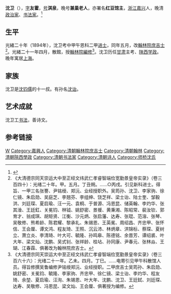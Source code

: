 '''沈卫'''（{{bd|1862年||1945年|catIdx=S沈}}），[[表字|字]]'''友霍'''，[[号|号]]'''淇泉'''，晚号'''兼巢老人'''，亦署名'''红豆馆主'''，[[浙江|浙江]][[嘉兴|嘉兴]]人，晚清[[政治家|政治家]]、[[书法家|书法家]]。<ref name="S">{{cite web |url=http://www.mahoo.com.cn/artists/detail.aspx?id=1271 |title=沈卫 |format=aspx |publisher=艺术导报 |accessdate=2010-07-15|language=zh |archive-date=2010-12-07|archive-url=https://web.archive.org/web/20101207042924/http://mahoo.com.cn/Artists/detail.aspx?id=1271 |dead-url=yes }}</ref>

== 生平 ==
光緒二十年（1894年），沈卫考中甲午恩科二甲[[进士|进士]]，同年五月，改[[翰林院|翰林院]][[庶吉士|庶吉士]]<ref>《大清德宗同天崇运大中至正经文纬武仁孝睿智端俭宽勤景皇帝实录》（卷三百四十）：光绪二十年。甲。五月。丁丑朔。……○丙戌。引见新科进士。得旨、一甲三名张謇、尹铭绶、郑沅、业经授职外。吴筠孙、沈卫、李家驹、徐仁镜、朱启勋、吴庭芝、李翘芬、李组绅、饶芝祥、梁士诒、陆士奎、邹毅洪、刘廷琛、夏启瑜、汪一元、袁桐、于普源、冯恩昆、储英翰、李灼华、张其淦、王廷釭、关冕钧、林钺、姚舒密、景禐、黄秉湘、陈昭常、裴汝钦、郭育才、翁成琪、胡矩贤、江衡、沙元炳、张启藩、达寿、张琨、范溶、张琴、吴敬修、熊希龄、陈君耀、黎承礼、朱锡恩、王英冕、周绍昌、齐忠甲、张怀信、王会厘、谭文鸿、程友琦、王照、沉云沛、林炳章、洪锦标、蔡琛、夏树立、萧立炎、李清琦、叶大可、毓隆、孙鸣皋、陈德铭、余晋芳、谭绍裘、叶大年、梁文灿、沈鹏、吴式钊、张祥龄、桂坫、孙同康、尹春元、张林焱、王瑚、江春霖、俱著改为翰林院庶吉士。</ref>。光緒二十一年四月，散館，授[[翰林院|翰林院]][[編修|編修]]<ref>《大清德宗同天崇运大中至正经文纬武仁孝睿智端俭宽勤景皇帝实录》（卷三百六十六）：光绪二十一年。乙未。四月。丁巳。……电寄引见甲午科散馆人员。得旨修撰吴鲁编修尹铭绶郑沅、业经授职。二甲庶吉士吴筠孙、朱启勋、姚舒密、关冕钧、毓隆、李家驹、齐忠甲、徐仁镜、梁士诒、李灼华、程友琦、余堃、夏启瑜、汪洵、朱锡恩、叶大年、沈鹏、沈卫、王廷鉽、刘廷琛、达寿、吴敬修、冯恩昆、梁文灿、王会厘、俱著授为编修。</ref>。沈卫历任[[甘肃|甘肃]]主考、[[陕西|陕西]][[学政|学政]]。晚年寓居[[上海|上海]]。

== 家族 ==
沈卫是[[沈钧儒|沈钧儒]]的十一叔。有孙名[[沈诒|沈诒]]。

== 艺术成就 ==
沈卫工[[书法|书法]]，善诗文。

== 参考链接 ==
{{reflist|2}}

{{光緒二十年甲午恩科殿試金榜}}

{{Authority control}}
{{DEFAULTSORT:Shen沈}}
[[Category:沈姓|W]]
[[Category:嘉興人|Category:嘉興人]]
[[Category:清朝翰林院庶吉士|Category:清朝翰林院庶吉士]]
[[Category:清朝翰林|Category:清朝翰林]]
[[Category:清朝陝西學政|Category:清朝陝西學政]]
[[Category:清朝书法家|Category:清朝书法家]]
[[Category:清朝诗人|Category:清朝诗人]]
[[Category:师桥沈氏|Category:师桥沈氏]]